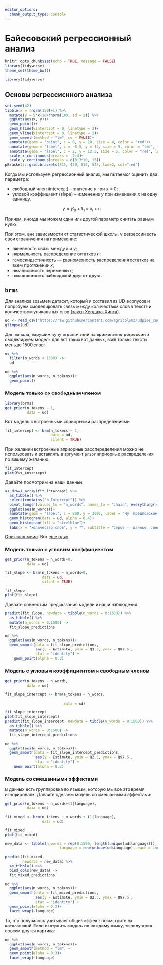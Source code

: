 ```yaml
---
editor_options: 
  chunk_output_type: console
---
```


# Байесовский регрессионный анализ

```r
knitr::opts_chunk$set(echo = TRUE, message = FALSE)
library(tidyverse)
theme_set(theme_bw())
```

```r
library(tidyverse)
```

## Основы регрессионного анализа

```r
set.seed(42)
tibble(x = rnorm(150)+1) %>% 
  mutate(y = 5*x+10+rnorm(100, sd = 2)) %>% 
  ggplot(aes(x, y))+
  geom_point()+
  geom_hline(yintercept = 0, linetype = 2)+
  geom_vline(xintercept = 0, linetype = 2)+
  geom_smooth(method = "lm", se = FALSE)+
  annotate(geom = "point", x = 0, y = 10, size = 4, color = "red")+
  annotate(geom = "label", x = -0.5, y = 12, size = 5, color = "red", label = "intercept")+
  annotate(geom = "label", x = 2, y = 12.5, size = 5, color = "red", label = "slope")+
  scale_x_continuous(breaks = -2:4)+
  scale_y_continuous(breaks = c(0:3*10, 15))
pBrackets::grid.brackets(815, 420, 815, 545, lwd=2, col="red")
```

Когда мы используем регрессионный анализ, мы пытаемся оценить два параметра:

* свободный член (intercept) -- значение $y$ при $x = 0$;
* угловой коэффициент (slope) -- изменение $y$ при изменении $x$ на одну единицу.

$$y_i = \beta_0 + \beta_1\times x_i + \epsilon_i$$

Причем, иногда мы можем один или другой параметр считать равным нулю.

При этом, вне зависимости от статистической школы, у регрессии есть свои ограничения на применение:

* линейность связи между $x$ и $y$;
* нормальность распределение остатков $\epsilon_i$;
* гомоскидастичность --- равномерность распределения остатков на всем протяжении $x$;
* независимость переменных;
* независимость наблюдений друг от друга.

## `brms`

Для анализа возьмем датасет, который я составил из UD-корпусов и попробуем смоделировать связь между количеством слов в тексте и количеством уникальных слов ([закон Хердана-Хипса](https://en.wikipedia.org/wiki/Heaps%27_law)).

```r
ud <- read_csv("https://raw.githubusercontent.com/agricolamz/udpipe_count_n_words_and_tokens/master/filtered_dataset.csv")
glimpse(ud)
```

Для начала, нарушим кучу ограничений на применение регрессии и смоделируем модель для вот таких вот данных, взяв только тексты меньше 1500 слов:

```r
ud %>%
  filter(n_words < 1500) ->
  ud

ud %>% 
  ggplot(aes(n_words, n_tokens))+
  geom_point()
```

### Модель только со свободным членом

```r
library(brms)
get_prior(n_tokens ~ 1, 
          data = ud)
```

Вот модель с встроенными априорными распределениями:

```r
fit_intercept <- brm(n_tokens ~ 1, 
                     data = ud,
                     silent = TRUE)
```

При желании встроенные априорные расспеределения можно не использовать и вставлять в аргумент `prior` априорные распределения по вашему желанию.

```r
fit_intercept
plot(fit_intercept)
```

Давайте посмотрим на наши данные:

```r
as_draws_array(fit_intercept) %>% 
  as_tibble() %>% 
  select(contains("b_Intercept")) %>% 
  pivot_longer(values_to = "n_words", names_to = "chain", everything()) %>% 
  ggplot(aes(n_words))+
  annotate(geom = "label", x = 800, y = 3000, label = "Ну, предположим, ква", size = 8)+
  geom_histogram(data = ud, alpha = 0.4)+
  geom_histogram(fill = "steelblue")+
  labs(x = "количество слов", y = "", subtitle = "Серое -- данные, синие -- апостериорное распределение")
```

[Оригинал мема](https://cs.pikabu.ru/post_img/2013/05/08/10/1368028088_2034545627.jpg). Вот [еще один](https://demotions.ru/38886--nu-dopustim-myau.html).

### Модель только с угловым коэффициентом

```r
get_prior(n_tokens ~ n_words+0,
          data = ud)
```

```r
fit_slope <- brm(n_tokens ~ n_words+0, 
                 data = ud,
                 silent = TRUE)
```

```r
fit_slope
plot(fit_slope)
```

Давайте совместим предсказания модели и наши наблюдения.

```r
predict(fit_slope, newdata = tibble(n_words = 0:1500)) %>% 
  as_tibble() %>% 
  mutate(n_words = 0:1500) ->
  fit_slope_predictions

ud %>% 
  ggplot(aes(n_words, n_tokens))+
  geom_smooth(data = fit_slope_predictions,
              aes(y = Estimate, ymin = Q2.5, ymax = Q97.5),
              stat = "identity") +
    geom_point(alpha = 0.3)
```

### Модель с угловым коэффициентом и свободным членом

```r
get_prior(n_tokens ~ n_words,
          data = ud)
```

```r
fit_slope_intercept <- brm(n_tokens ~ n_words,
                           
                           data = ud)
```

```r
fit_slope_intercept
plot(fit_slope_intercept)
predict(fit_slope_intercept, newdata = tibble(n_words = 0:1500)) %>% 
  as_tibble() %>% 
  mutate(n_words = 0:1500) ->
  fit_slope_intercept_predictions

ud %>% 
  ggplot(aes(n_words, n_tokens))+
  geom_smooth(data = fit_slope_intercept_predictions,
              aes(y = Estimate, ymin = Q2.5, ymax = Q97.5),
              stat = "identity") +
    geom_point(alpha = 0.3)
```

### Модель со смешанными эффектами

В данных есть группировка по языкам, которую мы все это время игнорировали. Давайте сделаем модель со смешанными эффектами:


```r
get_prior(n_tokens ~ n_words+(1|language),
          data = ud)
```

```r
fit_mixed <- brm(n_tokens ~ n_words + (1|language),
                 data = ud)
```

```r
fit_mixed
plot(fit_mixed)
```

```r
new_data <- tibble(n_words = rep(0:1500, length(unique(ud$language))),
                         language = rep(unique(ud$language), each = 1501))

predict(fit_mixed, 
        newdata = new_data) %>% 
  as_tibble() %>% 
  bind_cols(new_data) ->
  fit_mixed_predictions

ud %>% 
  ggplot(aes(n_words, n_tokens))+
  geom_smooth(data = fit_mixed_predictions,
              aes(y = Estimate, ymin = Q2.5, ymax = Q97.5),
              stat = "identity") +
  geom_point(alpha = 0.3)+
  facet_wrap(~language)
```

То, что получилось учитывает общий эффект: посмотрите на каталанский. Если построить модель по каждому языку, то получится совсем другая картина:

```r
ud %>% 
  ggplot(aes(n_words, n_tokens))+
  geom_smooth(method = "lm") +
  geom_point(alpha = 0.3)+
  facet_wrap(~language)
```

